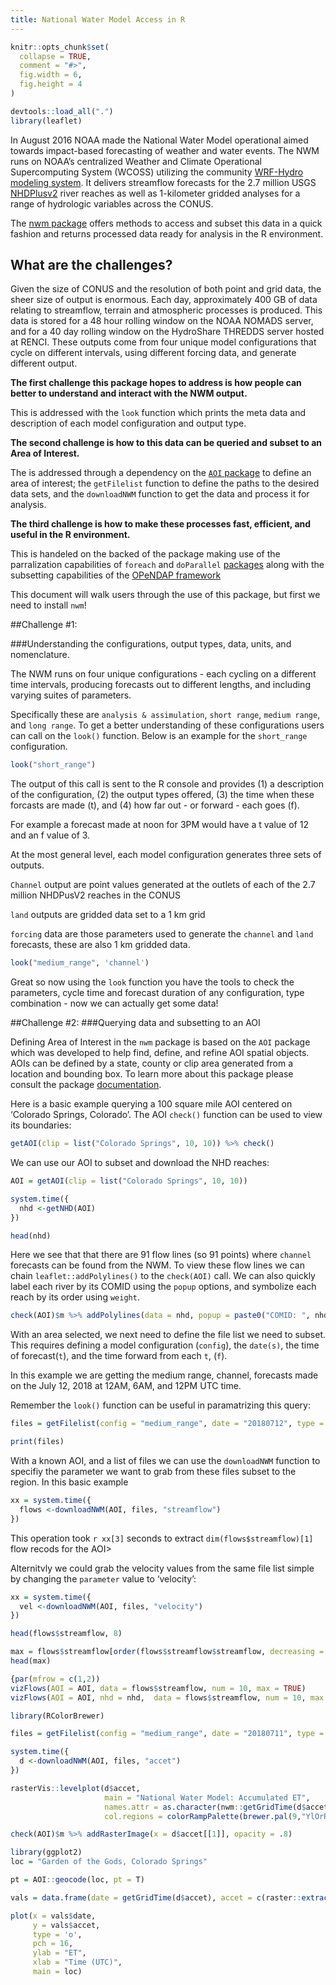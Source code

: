 ```yaml
---
title: National Water Model Access in R
---
```


```r
knitr::opts_chunk$set(
  collapse = TRUE,
  comment = "#>",
  fig.width = 6, 
  fig.height = 4
)

devtools::load_all(".")
library(leaflet)
```

In August 2016 NOAA made the National Water Model operational aimed towards impact-based forecasting of weather and water events. The NWM runs on NOAA’s centralized Weather and Climate Operational Supercomputing System (WCOSS) utilizing the community [WRF-Hydro modeling system](https://www.ral.ucar.edu/projects/wrf_hydro). It delivers streamflow forecasts for the 2.7 million USGS [NHDPlusv2](http://www.horizon-systems.com/nhdplus/) river reaches as well as 1-kilometer gridded analyses for a range of hydrologic variables across the CONUS.

The [nwm package](https://github.com/mikejohnson51/NWM) offers methods to access and subset this data in a quick fashion and returns processed data ready for analysis in the R environment.

## What are the challenges?

Given the size of CONUS and the resolution of both point and grid data, the sheer size of output is enormous. Each day,  approximately 400 GB of data relating to streamflow, terrain and atmospheric processes is produced. This data is stored for a 48 hour rolling window on the NOAA NOMADS server, and for a 40 day rolling window on the HydroShare THREDDS server hosted at RENCI. These outputs come from four unique model configurations that cycle on different intervals, using different forcing data, and generate different output. 

<strong>The first challenge this package hopes to address is how people can better to understand and interact with the NWM output. </strong>

This is addressed with the `look` function which prints the meta data and description of each model configuration and output type. 

<strong>The second challenge is how to this data can be queried and subset to an Area of Interest. </strong>

The is addressed through a dependency on the [`AOI` package](https://github.com/mikejohnson51/AOI) to define an area of interest; the `getFilelist` function to define the paths to the desired data sets,  and the `downloadNWM` function to get the data and process it for analysis.

<strong>The third challenge is how to make these processes fast, efficient, and useful in the R environment. </strong>

This is handeled on the backed of the package making use of the parralization capabilities of `foreach` and `doParallel` [packages](https://cran.r-project.org/web/packages/doParallel/vignettes/gettingstartedParallel.pdf) along with the subsetting capabilities of the [OPeNDAP framework](https://www.opendap.org) 

This document will walk users through the use of this package, but first we need to install `nwm`!

##Challenge #1: 

###Understanding the configurations, output types, data, units, and nomenclature.

The NWM runs on four unique configurations - each cycling on a different time intervals, producing forecasts out to different lengths, and including varying suites of parameters. 

Specifically these are `analysis & assimulation`, `short range`, `medium range`, and `long range`. To get a better understanding of these configurations users can call on the `look()` function. Below is an example for the `short_range` configuration.

```r
look("short_range")
```
The output of this call is sent to the R console and provides (1) a description of the configuration, (2) the output types offered, (3) the time when these forcasts are made (t), and (4) how far out - or forward - each goes (f).

For example a forecast made at noon for 3PM would have a t value of 12 and an f value of 3.

At the most general level, each model configuration generates three sets of outputs. 

`Channel` output are point values generated at the outlets of each of the 2.7 million NHDPusV2 reaches in the CONUS  

`land` outputs are gridded data set to a 1 km grid

`forcing` data are those parameters used to generate the `channel` and `land` forecasts, these are also 1 km gridded data.

```r
look("medium_range", 'channel')
```

Great so now using the `look` function you have the tools to check the parameters, cycle time and forecast duration of any configuration, type combination - now we can actually get some data!

##Challenge #2: 
###Querying data and subsetting to an AOI

Defining Area of Interest in the `nwm` package is based on the `AOI` package which was developed to help find, define, and refine AOI spatial objects. AOIs can be defined by a state, county or clip area generated from a location and bounding box. To learn more about this package please consult the package [documentation](https://mikejohnson51.github.io/AOI/).

Here is a basic example querying a 100 square mile AOI centered on 'Colorado Springs, Colorado'. The AOI `check()` function can be used to view its boundaries:

```r
getAOI(clip = list("Colorado Springs", 10, 10)) %>% check()
```



We can use our AOI to subset and download the NHD reaches: 

```r
AOI = getAOI(clip = list("Colorado Springs", 10, 10))
```

```r
system.time({
  nhd <-getNHD(AOI)
})

head(nhd)
```

Here we see that that there are 91 flow lines (so 91 points) where `channel` forecasts can be found from the NWM. To view these flow lines we can chain `leaflet::addPolylines()` to the `check(AOI)` call. We can also quickly label each river by its COMID using the `popup` options, and symbolize each reach by its order using `weight`.

```r

check(AOI)$m %>% addPolylines(data = nhd, popup = paste0("COMID: ", nhd$comid), weight  = nhd$streamorde)

```

With an area selected, we next need to define the file list we need to subset. This requires defining a model configuration (`config`), the `date(s)`, the time of forecast(`t`), and the time forward from each `t`, (`f`).

In this example we are getting the medium range, channel, forecasts made on the July 12, 2018 at 12AM, 6AM, and 12PM UTC time.  

Remember the `look()` function can be useful in paramatrizing this query:

```r
files = getFilelist(config = "medium_range", date = "20180712", type = "channel", t = c(0,6,12), f = 3)

print(files)
```

With a known AOI, and a list of files we can use the `downloadNWM` function to specifiy the parameter we want to grab from these files subset to the region. In this basic example 


```r
xx = system.time({
  flows <-downloadNWM(AOI, files, "streamflow")
})
```

This operation took `r xx[3]` seconds to extract `dim(flows$streamflow)[1]` flow recods for the AOI>

Alternitvly we could grab the velocity values from the same file list simple by changing the `parameter` value to 'velocity':

```r
xx = system.time({
  vel <-downloadNWM(AOI, files, "velocity")
})
```

```r
head(flows$streamflow, 8)
```

```r
max = flows$streamflow[order(flows$streamflow$streamflow, decreasing = T),]
head(max)
```

```r
{par(mfrow = c(1,2))
vizFlows(AOI = AOI, data = flows$streamflow, num = 10, max = TRUE)
vizFlows(AOI = AOI, nhd = nhd,  data = flows$streamflow, num = 10, max = FALSE)}
```

```r
library(RColorBrewer)

files = getFilelist(config = "medium_range", date = "20180711", type = "land", t = 6, f = seq(3,30,3))

system.time({
  d <-downloadNWM(AOI, files, "accet")
})

rasterVis::levelplot(d$accet,
                     main = "National Water Model: Accumulated ET", 
                     names.attr = as.character(nwm::getGridTime(d$accet)),
                     col.regions = colorRampPalette(brewer.pal(9,"YlOrRd")))

check(AOI)$m %>% addRasterImage(x = d$accet[[1]], opacity = .8)

```

```r

library(ggplot2)
loc = "Garden of the Gods, Colorado Springs"

pt = AOI::geocode(loc, pt = T)

vals = data.frame(date = getGridTime(d$accet), accet = c(raster::extract(d$accet, y =  pt$pt)))

plot(x = vals$date, 
     y = vals$accet, 
     type = 'o', 
     pch = 16, 
     ylab = "ET", 
     xlab = "Time (UTC)",
     main = loc)
```


